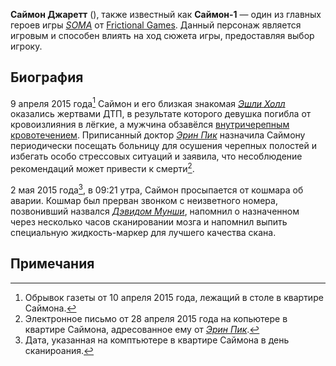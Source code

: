 {{Персонаж игры
|имя                  = Саймон Джаретт
|оригинал имени       = Simon Jarrett
|серия                = ''[[SOMA]]''
|озвучивание          = Джаред Зевс
|лицо                 = Филипп Циммерманн
|категория            =
|дата рождения        = 16 июля 1988 года
|дата смерти          = 1 июня 2015 года
|возраст              = 26
|пол                  = Мужской
|вид                  = Человек
|занятие              = Сотрудник магазина комиксов ''The Grimoire'' в Торонто, Канада
}}

'''Саймон Джаретт''' ({{lang-en|Simon Jarrett}}), также известный как '''Саймон-1''' — один из главных героев игры ''[[SOMA]]'' от [[Frictional Games]]. Данный персонаж является игровым и способен влиять на ход сюжета игры, предоставляя выбор игроку.

== Биография ==

9 апреля 2015 года<ref>Обрывок газеты от 10 апреля 2015 года, лежащий в столе в квартире Саймона.</ref> Саймон и его близкая знакомая ''[[Эшли Холл]]'' оказались жертвами ДТП, в результате которого девушка погибла от кровоизлияния в лёгкие, а мужчина обзавёлся [[Внутричерепное кровоизлияние|внутричерепным кровотечением]]. Приписанный доктор ''[[Эрин Пик]]'' назначила Саймону периодически посещать больницу для осушения черепных полостей и избегать особо стрессовых ситуаций и заявила, что несоблюдение рекомендаций может привести к смерти<ref>Электронное письмо от 28 апреля 2015 года на копьютере в квартире Саймона, адресованное ему от ''[[Эрин Пик]]''.</ref>.

2 мая 2015 года<ref>Дата, указанная на комптьютере в квартире Саймона в день сканироания.</ref>, в 09:21 утра, Саймон просыпается от кошмара об аварии. Кошмар был прерван звонком с неизветного номера, позвонивший назвался ''[[Дэвид Мунши|Дэвидом Мунши]]'', напомнил о назначенном через несколько часов сканировании мозга и напомнил выпить специальную жидкость-маркер для лучшего качества скана.

== Примечания ==